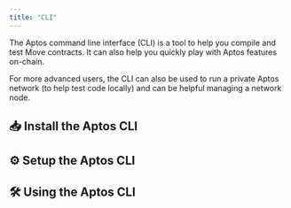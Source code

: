 ```yaml
---
title: "CLI"
---
```


The Aptos command line interface (CLI) is a tool to help you compile and test Move contracts. It can also help you quickly play with Aptos features on-chain.

For more advanced users, the CLI can also be used to run a private Aptos network (to help test code locally) and can be helpful managing a network node.


## 📥 Install the Aptos CLI

<CardGrid>
  <LinkCard href="/build/cli/install-cli/install-cli-mac" title="Mac" description="Install Aptos CLI via homebrew" />

  <LinkCard href="/build/cli/install-cli/install-cli-windows" title="Windows" description="Install Aptos CLI on Windows via python script or pre-compiled binary" />

  <LinkCard href="/build/cli/install-cli/install-cli-linux" title="Linux" description="Install Aptos CLI on Linux via python script or pre-compiled binary" />

  <LinkCard href="/build/cli/install-cli/install-cli-specific-version" title="Advanced (Install Specific Versions)" description="Build a specific version of the Aptos CLI from source" />
</CardGrid>

## ⚙️ Setup the Aptos CLI

<CardGrid>
  <LinkCard href="/build/cli/setup-cli" title="Setup the CLI" description="Setup and configure the Aptos CLI " />

  <LinkCard href="/build/cli/setup-cli/install-move-prover" title="Advanced (Move Prover)" description="Setup and install the Move Prover" />
</CardGrid>

## 🛠️ Using the Aptos CLI

<CardGrid>
  <LinkCard href="/build/cli/working-with-move-contracts" title="Move Contracts" description="Compile, Publish, Simulate, and Benchmark Move Contracts " />

  <LinkCard href="/build/cli/trying-things-on-chain" title="Trying things On-chain" description="Interact with Aptos, create accounts, query accounts, use a hardware device like Ledger" />

  <LinkCard href="/build/cli/running-a-local-network" title="Running a Local Network" description="Run a local node / network" />
</CardGrid>
